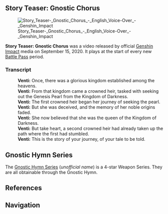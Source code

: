 {{Stub|needs to be fleshed out}}
{{CustomTabs
|tab1 = Battle Pass
|tab2 = Story
}}
==Story Teaser: Gnostic Chorus==
[[File:Story Teaser- Gnostic Chorus - English Voice-Over - Genshin Impact|thumb]]

'''Story Teaser: Gnostic Chorus''' was a video released by official [[Genshin Impact]] media on September 15, 2020. It plays at the start of every new [[Battle Pass]] period.

===Transcript===
{{Dialogue start}}
:'''Venti:''' Once, there was a glorious kingdom established among the heavens.
:'''Venti:''' From that kingdom came a crowned heir, tasked with seeking out the Genesis Pearl from the Kingdom of Darkness.
:'''Venti:''' The first crowned heir began her journey of seeking the pearl.
:'''Venti:''' But she was deceived, and the memory of her noble origins faded.
:'''Venti:''' She now believed that she was the queen of the Kingdom of Darkness.
:'''Venti:''' But take heart, a second crowned heir had already taken up the path where the first had stumbled.
:'''Venti:''' This is the story of your journey, of your tale to be told.
{{Dialogue end}}

==Gnostic Hymn Series==
The [[Gnostic Hymn Series]] (''unofficial name'') is a 4-star Weapon Series. They are all obtainable through the Gnostic Hymn.

{{Transclude|Gnostic Hymn Series|Lore}}

==References==
{{Reflist}}

==Navigation==
{{Lore Navbox}}